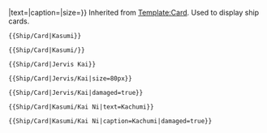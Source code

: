 <noinclude>{{AssetTemplateList}}</noinclude><includeonly>{{Card|{{{1|}}}|type=Ship|suffix1={{#if: {{{damaged|}}} | Damaged }}|text={{{text|}}}|caption={{{caption|}}}|size={{{size|}}}}}</includeonly><noinclude>
Inherited from [[Template:Card]]. Used to display ship cards.

<pre>{{Ship/Card|Kasumi}}</pre>
{{Ship/Card|Kasumi}}

<pre>{{Ship/Card|Kasumi/}}</pre>
{{Ship/Card|Kasumi/}}

<pre>{{Ship/Card|Jervis Kai}}</pre>
{{Ship/Card|Jervis Kai}}

<pre>{{Ship/Card|Jervis/Kai|size=80px}}</pre>
{{Ship/Card|Jervis/Kai|size=80px}}

<pre>{{Ship/Card|Jervis/Kai|damaged=true}}</pre>
{{Ship/Card|Jervis/Kai|damaged=true}}

<pre>{{Ship/Card|Kasumi/Kai Ni|text=Kachumi}}</pre>
{{Ship/Card|Kasumi/Kai Ni|text=Kachumi}}

<pre>{{Ship/Card|Kasumi/Kai Ni|caption=Kachumi|damaged=true}}</pre>
{{Ship/Card|Kasumi/Kai Ni|caption=Kachumi|damaged=true}}
</noinclude>